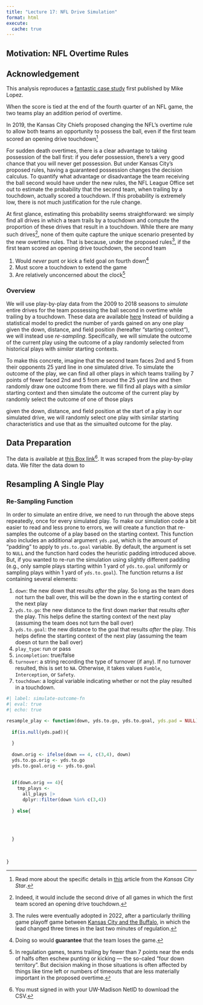```yaml
---
title: "Lecture 17: NFL Drive Simulation"
format: html
execute: 
  cache: true
---
```


## Motivation: NFL Overtime Rules

:::{.callout-important}

## Acknowledgement

This analysis reproduces a [fantastic case study](https://statsbylopez.netlify.app/post/resampling-nfl-drives/) first published by Mike Lopez.

:::


When the score is tied at the end of the fourth quarter of an NFL game, the two teams play an addition period of overtime.

<!--
  History of NFL overtime: https://www.underarmour.com/en-us/t/playbooks/football/guide-to-football-overtime-rules/
  1974-2010: sudden death. first team to score wins. so, if you won the coin toss, you generally opted to take possession. all it took was a field goal
  In 2010, the league adopted a modified sudden death rule in which (i) the game ends if the first team scores a touchdown. But if they only kick a fieldgoal (or turn the ball over), the second team has a chance to possess the ball 
  In 2019, the Kansas City Chiefs proposed a rule change in which the second team was guaranteed an possession even if the first team scored an opening drive touchdown.This gives the second team a chance to match a field goal
-->

In 2019, the Kansas City Chiefs proposed changing the NFL's overtime rule to allow both teams an opportunity to possess the ball, even if the first team scored an opening drive touchdown[^kcstar]

[^kcstar]: Read more about the specific details in [this](https://www.kansascity.com/sports/spt-columns-blogs/for-petes-sake/article257657753.html) article from the *Kansas City Star*.

For sudden death overtimes, there is a clear advantage to taking possession of the ball first: if you defer possession, there's a very good chance that you will never get possession.
But under Kansas City's proposed rules, having a guaranteed possession changes the decision calculus.
To quantify what advantage or disadvantage the team receiving the ball second would have under the new rules, the NFL League Office set out to estimate the probability that the second team, when trailing by a touchdown, actually scored a touchdown.
If this probability is extremely low, there is not much justification for the rule change.

At first glance, estimating this probability seems straightforward: we simply find all drives in which a team trails by a touchdown and compute the proportion of these drives that result in a touchdown.
While there are many such drives[^second], none of them quite capture the unique scenario presented by the new overtime rules.
That is because, under the proposed rules[^eventually], if the first team scored an opening drive touchdown, the second team

  1. Would *never* punt or kick a field goal on fourth down[^guarantee]
  2. Must score a touchdown to extend the game
  3. Are relatively unconcerned about the clock[^fourdown]

[^second]: Indeed, it would include the second drive of all games in which the first team scored an opening drive touchdown. 

[^eventually]: The rules were eventually adopted in 2022, after a particularly thrilling game playoff game between [Kansas City and the Buffalo](https://www.espn.com/nfl/recap/_/gameId/401326633), in which the lead changed three times in the last two minutes of regulation.

[^guarantee]: Doing so would **guarantee** that the team loses the game.

[^fourdown]: In regulation games, teams trailing by fewer than 7 points near the ends of halfs often eschew punting or kicking --- the so-caled "four down territory". But decision making in those situations is often affected by things like time left or numbers of timeouts that are less materially important in the proposed overtime.

### Overview

We will use play-by-play data from the 2009 to 2018 seasons to *simulate* entire drives for the team possessing the ball second in overtime while trailing by a touchdown.
These data are available [here]()
Instead of building a statistical model to predict the number of yards gained on any one play given the down, distance, and field position (hereafter "starting context"), we will instead use *re-sampling*.
Specifically, we will simulate the outcome of the current play using the outcome of a play randomly selected from historical plays with *similar* starting contexts. 

To make this concrete, imagine that the second team faces 2nd and 5 from their opponents 25 yard line in one simulated drive.
To simulate the outcome of the play, we can find all other plays in which teams trailing by 7 points of fewer faced 2nd and 5 from around the 25 yard line and then randomly draw one outcome from there.
we fill find all plays with a *similar* starting context and then simulate the outcome of the current play by randomly select the outcome of one of those plays

given the down, distance, and field position at the start of a play in our simulated drive, we will randomly select one play with similar starting characteristics and use that as the simualted outcome for the play.


## Data Preparation

The data is available at [this Box link]()[^uwaccess]. It was scraped from the play-by-play data.
We filter the data down to 

[^uwaccess]: You must signed in with your UW-Madison NetID to download the CSV.


## Resampling A Single Play



### Re-Sampling Function

In order to simulate an entire drive, we need to run through the above steps repeatedly, once for every simulated play.
To make our simulation code a bit easier to read and less prone to errors, we will create a function that re-samples the outcome of a play based on the starting context.
This function also includes an additional argument `yds.pad`, which is the amount of "padding" to apply to `yds.to.goal` variable.
By default, the argument is set to `NULL` and the function hard codes the heuristic padding introduced above.
But, if you wanted to re-run the simulation using slightly different padding (e.g., only sample plays starting within 1 yard of `yds.to.goal` uniformly or sampling plays within 1 yard of `yds.to.goal`).
The function returns a *list* containing several elements:

  1. `down`: the new down that results *after* the play. So long as the team does not turn the ball over, this will be the down in the e starting context of the next play
  2. `yds.to.go`: the new distance to the first down marker that results *after* the play. This helps define the starting context of the next play (assuming the team does not turn the ball over)
  3. `yds.to.goal`: the new distance to the goal that results *after* the play. This helps define the starting context of the next play (assuming the team doesn ot turn the ball over)
  4. `play_type`: run or pass
  5. `incompletion`: true/false
  6. `turnover`: a string recording the type of turnover (if any). If no turnover resulted, this is set to `NA`. Otherwise, it takes values `Fumble`, `Interception`, or `Safety`. 
  7. `touchdown`: a logical variable indicating whether or not the play resulted in a touchdown. 

```r
#| label: simulate-outcome-fn
#| eval: true
#| echo: true

resample_play <- function(down, yds.to.go, yds.to.goal, yds.pad = NULL){
  
  if(is.null(yds.pad)){
    
  }
  
  down.orig <- ifelse(down == 4, c(3,4), down)
  yds.to.go.orig <- yds.to.go
  yds.to.goal.orig <- yds.to.goal
  
  
  if(down.orig == 4){
    tmp_plays <-
      all_plays |>
      dplyr::filter(down %in% c(3,4))
    
  } else{
    
    
    
    
  } 
  
  
  
}

```

